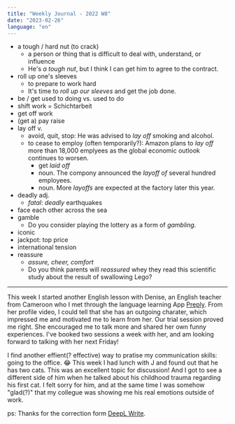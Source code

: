 ```yaml
---
title: "Weekly Journal - 2022 W8"
date: "2023-02-26"
language: "en"
---
```


- a tough / hard nut (to crack)
  - a person or thing that is difficult to deal with, understand, or influence
  - He's _a tough nut_, but I think I can get him to agree to the contract.
- roll up one's sleeves
  - to prepare to work hard
  - It's time to _roll up our sleeves_ and get the job done.
- be / get used to doing vs. used to do
- shift work = Schichtarbeit
- get off work
- (get a) pay raise
- lay off v.
  - avoid, quit, stop: He was advised to _lay off_ smoking and alcohol.
  - to cease to employ (often temporarily?): Amazon plans to _lay off_ more than 18,000 emplyees as the global economic outlook continues to worsen.
    - get _laid off_
    - noun. The compony announced the _layoff of_ several hundred employees.
    - noun. More _layoffs_ are expected at the factory later this year.
- deadly adj.
  - _fatal_: _deadly_ earthquakes
- face each other across the sea
- gamble
  - Do you consider playing the lottery as a form of _gambling_.
- iconic
- jackpot: top price
- international tension
- reassure
  - _assure, cheer, comfort_
  - Do you think parents will _reassured_ whey they read this scientific study about the result of swallowing Lego?

---

This week I started another English lesson with Denise, an English teacher from Cameroon who I met through the language learning App [Preply](https://preply.com/).
From her profile video, I could tell that she has an outgoing charater, which impressed me and motivated me to learn from her.
Our trial session proved me right. She encouraged me to talk more and shared her own funny experiences.
I've booked two sessions a week with her, and am looking forward to talking with her next Friday!

I find another effient(? effective) way to pratise my communication skills: going to the office. 😂
This week I had lunch with J and found out that he has two cats. This was an excellent topic for discussion!
And I got to see a different side of him when he talked about his childhood trauma regarding his first cat.
I felt sorry for him, and at the same time I was somehow "glad(?)" that my collegue was showing me his real emotions outside of work.

ps: Thanks for the correction form [DeepL Write](https://www.deepl.com/write).
